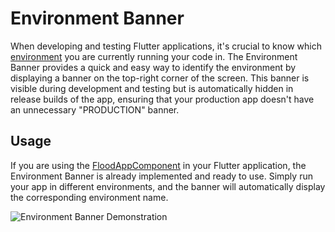 # Environment Banner

When developing and testing Flutter applications, it's crucial to know which [environment](/environment) you are currently running your code in. The Environment Banner provides a quick and easy way to identify the environment by displaying a banner on the top-right corner of the screen. This banner is visible during development and testing but is automatically hidden in release builds of the app, ensuring that your production app doesn't have an unnecessary "PRODUCTION" banner.

## Usage

If you are using the [FloodAppComponent](/pond/app#pre-built-components) in your Flutter application, the Environment Banner is already implemented and ready to use. Simply run your app in different environments, and the banner will automatically display the corresponding environment name.

![Environment Banner Demonstration](/environment-banner.png)
